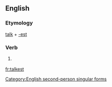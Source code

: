 ==English==

===Etymology===
[[talk]] + [[-est]]

===Verb===
{{infl|en|verb form}}

# {{archaic}} {{form of|Second-person singular simple present form of|talk}}

[[Category:English second-person singular forms]]

[[fr:talkest]]